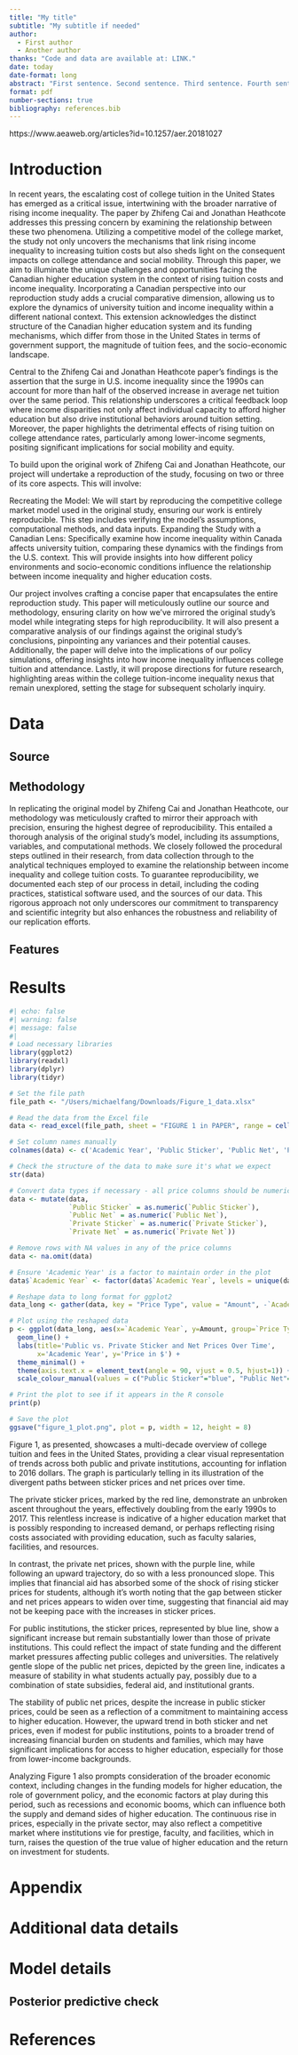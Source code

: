 ```yaml
---
title: "My title"
subtitle: "My subtitle if needed"
author: 
  - First author
  - Another author
thanks: "Code and data are available at: LINK."
date: today
date-format: long
abstract: "First sentence. Second sentence. Third sentence. Fourth sentence."
format: pdf
number-sections: true
bibliography: references.bib
---
```


https://www.aeaweb.org/articles?id=10.1257/aer.20181027

# Introduction

In recent years, the escalating cost of college tuition in the United States has emerged as a critical issue, intertwining with the broader narrative of rising income inequality. The paper by  Zhifeng Cai and Jonathan Heathcote addresses this pressing concern by examining the relationship between these two phenomena. Utilizing a competitive model of the college market, the study not only uncovers the mechanisms that link rising income inequality to increasing tuition costs but also sheds light on the consequent impacts on college attendance and social mobility. Through this paper, we aim to illuminate the unique challenges and opportunities facing the Canadian higher education system in the context of rising tuition costs and income inequality. Incorporating a Canadian perspective into our reproduction study adds a crucial comparative dimension, allowing us to explore the dynamics of university tuition and income inequality within a different national context. This extension acknowledges the distinct structure of the Canadian higher education system and its funding mechanisms, which differ from those in the United States in terms of government support, the magnitude of tuition fees, and the socio-economic landscape.

Central to the Zhifeng Cai and Jonathan Heathcote paper's findings is the assertion that the surge in U.S. income inequality since the 1990s can account for more than half of the observed increase in average net tuition over the same period. This relationship underscores a critical feedback loop where income disparities not only affect individual capacity to afford higher education but also drive institutional behaviors around tuition setting. Moreover, the paper highlights the detrimental effects of rising tuition on college attendance rates, particularly among lower-income segments, positing significant implications for social mobility and equity.

To build upon the original work of  Zhifeng Cai and Jonathan Heathcote, our project will undertake a reproduction of the study, focusing on two or three of its core aspects. This will involve:

Recreating the Model: We will start by reproducing the competitive college market model used in the original study, ensuring our work is entirely reproducible. This step includes verifying the model's assumptions, computational methods, and data inputs.
Expanding the Study with a Canadian Lens: Specifically examine how income inequality within Canada affects university tuition, comparing these dynamics with the findings from the U.S. context. This will provide insights into how different policy environments and socio-economic conditions influence the relationship between income inequality and higher education costs.

Our project involves crafting a concise paper that encapsulates the entire reproduction study. This paper will meticulously outline our source and methodology, ensuring clarity on how we've mirrored the original study's model while integrating steps for high reproducibility. It will also present a comparative analysis of our findings against the original study's conclusions, pinpointing any variances and their potential causes. Additionally, the paper will delve into the implications of our policy simulations, offering insights into how income inequality influences college tuition and attendance. Lastly, it will propose directions for future research, highlighting areas within the college tuition-income inequality nexus that remain unexplored, setting the stage for subsequent scholarly inquiry.

# Data {#sec-data}

## Source



## Methodology

In replicating the original model by Zhifeng Cai and Jonathan Heathcote, our methodology was meticulously crafted to mirror their approach with precision, ensuring the highest degree of reproducibility. This entailed a thorough analysis of the original study's model, including its assumptions, variables, and computational methods. We closely followed the procedural steps outlined in their research, from data collection through to the analytical techniques employed to examine the relationship between income inequality and college tuition costs. To guarantee reproducibility, we documented each step of our process in detail, including the coding practices, statistical software used, and the sources of our data. This rigorous approach not only underscores our commitment to transparency and scientific integrity but also enhances the robustness and reliability of our replication efforts.

## Features


# Results

```r
#| echo: false
#| warning: false
#| message: false
#| 
# Load necessary libraries
library(ggplot2)
library(readxl)
library(dplyr)
library(tidyr)

# Set the file path
file_path <- "/Users/michaelfang/Downloads/Figure_1_data.xlsx"

# Read the data from the Excel file
data <- read_excel(file_path, sheet = "FIGURE 1 in PAPER", range = cell_cols("D:H"))

# Set column names manually
colnames(data) <- c('Academic Year', 'Public Sticker', 'Public Net', 'Private Sticker', 'Private Net')

# Check the structure of the data to make sure it's what we expect
str(data)

# Convert data types if necessary - all price columns should be numeric
data <- mutate(data, 
               `Public Sticker` = as.numeric(`Public Sticker`),
               `Public Net` = as.numeric(`Public Net`),
               `Private Sticker` = as.numeric(`Private Sticker`),
               `Private Net` = as.numeric(`Private Net`))

# Remove rows with NA values in any of the price columns
data <- na.omit(data)

# Ensure 'Academic Year' is a factor to maintain order in the plot
data$`Academic Year` <- factor(data$`Academic Year`, levels = unique(data$`Academic Year`))

# Reshape data to long format for ggplot2
data_long <- gather(data, key = "Price Type", value = "Amount", -`Academic Year`)

# Plot using the reshaped data
p <- ggplot(data_long, aes(x=`Academic Year`, y=Amount, group=`Price Type`, colour=`Price Type`)) +
  geom_line() +
  labs(title='Public vs. Private Sticker and Net Prices Over Time',
       x='Academic Year', y='Price in $') +
  theme_minimal() +
  theme(axis.text.x = element_text(angle = 90, vjust = 0.5, hjust=1)) +
  scale_colour_manual(values = c("Public Sticker"="blue", "Public Net"="green", "Private Sticker"="red", "Private Net"="purple"))

# Print the plot to see if it appears in the R console
print(p)

# Save the plot
ggsave("figure_1_plot.png", plot = p, width = 12, height = 8)
```

Figure 1, as presented, showcases a multi-decade overview of college tuition and fees in the United States, providing a clear visual representation of trends across both public and private institutions, accounting for inflation to 2016 dollars. The graph is particularly telling in its illustration of the divergent paths between sticker prices and net prices over time.

The private sticker prices, marked by the red line, demonstrate an unbroken ascent throughout the years, effectively doubling from the early 1990s to 2017. This relentless increase is indicative of a higher education market that is possibly responding to increased demand, or perhaps reflecting rising costs associated with providing education, such as faculty salaries, facilities, and resources.

In contrast, the private net prices, shown with the purple line, while following an upward trajectory, do so with a less pronounced slope. This implies that financial aid has absorbed some of the shock of rising sticker prices for students, although it's worth noting that the gap between sticker and net prices appears to widen over time, suggesting that financial aid may not be keeping pace with the increases in sticker prices.

For public institutions, the sticker prices, represented by blue line, show a significant increase but remain substantially lower than those of private institutions. This could reflect the impact of state funding and the different market pressures affecting public colleges and universities. The relatively gentle slope of the public net prices, depicted by the green line, indicates a measure of stability in what students actually pay, possibly due to a combination of state subsidies, federal aid, and institutional grants.

The stability of public net prices, despite the increase in public sticker prices, could be seen as a reflection of a commitment to maintaining access to higher education. However, the upward trend in both sticker and net prices, even if modest for public institutions, points to a broader trend of increasing financial burden on students and families, which may have significant implications for access to higher education, especially for those from lower-income backgrounds.

Analyzing Figure 1 also prompts consideration of the broader economic context, including changes in the funding models for higher education, the role of government policy, and the economic factors at play during this period, such as recessions and economic booms, which can influence both the supply and demand sides of higher education. The continuous rise in prices, especially in the private sector, may also reflect a competitive market where institutions vie for prestige, faculty, and facilities, which in turn, raises the question of the true value of higher education and the return on investment for students.




\newpage

\appendix

# Appendix {-}


# Additional data details

# Model details {#sec-model-details}

## Posterior predictive check


\newpage


# References



